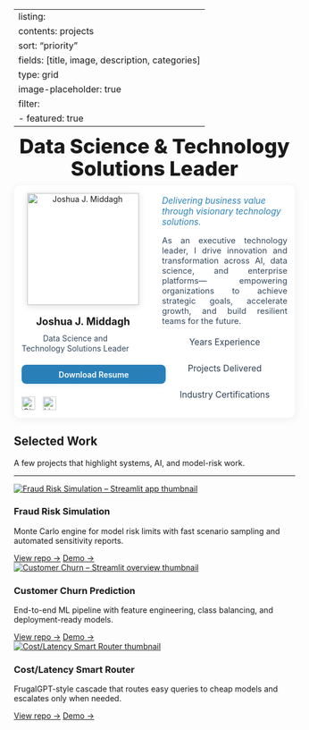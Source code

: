 ﻿---
listing:
  contents: projects
  sort: "priority"
  fields: [title, image, description, categories]
  type: grid
  image-placeholder: true
  filter:
    - featured: true
---

<style>
/* shrink listing card images on the home page */
section.quarto-listing-container .listing-image img {
  max-width: 340px; width: 100%; height: auto; display: block; margin: 0 auto 1rem;
  object-fit: cover;
}
</style>


<!-- Title only (centered, with safe bottom space) -->
<div style="text-align:center; margin:0 0 .6rem 0;">
  <h1 style="font-size:2.25rem; font-weight:800; margin:0 0 .25rem 0; line-height:1.1; text-align: center;">
    Data Science &amp; Technology Solutions Leader
  </h1>
</div>

```{=html}
<!-- White card widened; NO negative margin (prevents overlap) -->
<div style="max-width:1100px; margin:0.5rem auto 1.5rem; padding:1em 1em 1em 1em; background:#fff; border-radius:12px; box-shadow:0 2px 16px #0001; text-align:center;">
  <!-- Left/Right layout (not centered) -->
  <div style="display:flex; align-items:flex-start; gap:2.25em; justify-content:flex-start;">
    <!-- LEFT: hero (strict left-aligned stack) -->
      <div style="flex:0 0 220px;">
        <div style="
          width:220px; margin:0;
          display:flex; flex-direction:column; align-items:flex-start;
          gap:.65rem; text-align:center;
        ">
          <img src="assets/images/headshot-2d736af8-4c43-4e1d-9cf5-f1253e18826a.jpg" alt="Joshua J. Middagh"
            style="width:200px; height:200px; object-fit:cover;
            box-shadow:0 2px 12px #0002; display:block; margin:0 auto .5rem;">

          <h2 class="profile-name" style="font-size:1.3em;font-weight:700;margin:0;padding:0;border:0;text-align:center;margin-left:auto;margin-right:auto;">
            Joshua&nbsp;J.&nbsp;Middagh
          </h2>
          <div style="font-size:1em;color:#34495e;line-height:1.35;
                      max-width:26ch; text-align:center;">
            Data Science and<br>Technology Solutions Leader
          </div>

          <a href="assets/resume/Joshua Middagh Resume.pdf"
            style="display:block; width:100%; text-align:center;
                    margin:.5rem 0; padding:.55rem 1.2rem;
                    background:#2980b9; color:#fff; font-weight:600;
                    border-radius:8px; text-decoration:none;
                    box-shadow:0 2px 8px #2980b922;">
            Download Resume
          </a>

          <div style="display:flex; align-items:center; justify-content:flex-start;
                      gap:.85rem; margin-top:.25rem;">
            <a href="https://github.com/jjmiddagh" title="GitHub" target="_blank">
              <img src="assets/images/github.svg" alt="GitHub"
                  style="width:24px;height:24px;opacity:.85; display:block;">
            </a>
            <a href="https://www.linkedin.com/in/joshua-middagh-it-professional/" title="LinkedIn" target="_blank">
              <img src="assets/images/linkedin.png" alt="LinkedIn"
                  style="width:24px;height:24px;opacity:.85; display:block;">
            </a>
          </div>
        </div>
      </div>

    <!-- RIGHT: text -->
    <div style="flex:1 1 auto; margin-top:.25rem;">
      <p style="font-style:italic; color:#2980b9; margin:0 0 1em 0; font-size:1.1em; text-align:left;">
        Delivering business value through visionary technology solutions.
      </p>
      <p style="margin:0 0 1.25em 0; font-size:1.05em; color:#34495e; text-align:justify;">
        As an executive technology leader, I drive innovation and transformation across AI, data science, and enterprise platforms—
        empowering organizations to achieve strategic goals, accelerate growth, and build resilient teams for the future.
      </p>
      <div style="display:flex; justify-content:center; gap:2em; margin-bottom:1em; flex-wrap:wrap;">
        <div style="font-size:1.1em; color:#2c3e50;"><span style="font-size:1.5em; font-weight:bold; color:#2980b9;" id="exp-stat"></span> Years Experience</div>
        <div style="font-size:1.1em; color:#2c3e50;"><span style="font-size:1.5em; font-weight:bold; color:#2980b9;" id="proj-stat"></span> Projects Delivered</div>
        <div style="font-size:1.1em; color:#2c3e50;"><span style="font-size:1.5em; font-weight:bold; color:#2980b9;" id="cert-stat"></span> Industry Certifications</div>
      </div>
    </div>
  </div>
</div>

<script>
function animateStat(id, target, duration) {
  var el = document.getElementById(id);
  if (!el) return;
  var step = Math.ceil(target / (duration/20));
  var val = 0;
  var interval = setInterval(function() {
    val += step;
    if (val >= target) { val = target; clearInterval(interval); }
    el.textContent = val;
  }, 20);
}
animateStat('exp-stat', 25, 800);
animateStat('proj-stat', 30, 800);
animateStat('cert-stat', 3, 800);
</script>
<div class="container-xl">
  <h2 class="section-title">Selected Work</h2>
  <p class="section-subtitle">A few projects that highlight systems, AI, and model-risk work.</p>
  <hr class="section-divider">
</div>
<div class="projects-grid">

  <!-- Fraud Risk Simulation -->
  <div class="project-card">
    <a href="https://jjmiddagh-fraud-risk-simulation-appapp-do3dgx.streamlit.app/" class="project-thumb" aria-label="Fraud Risk Simulation">
      <img src="assets/images/thumbnails/fraud-risk-simulation.png"
           alt="Fraud Risk Simulation – Streamlit app thumbnail"
           loading="lazy">
    </a>
    <h3>Fraud Risk Simulation</h3>
    <p>Monte Carlo engine for model risk limits with fast scenario sampling and automated sensitivity reports.</p>
    <div class="card-ctas">
      <a href="https://github.com/jjmiddagh/fraud-risk-simulation" class="card-cta">View repo →</a>
      <a href="https://jjmiddagh-fraud-risk-simulation-appapp-do3dgx.streamlit.app/" class="card-cta secondary" target="_blank" rel="noopener noreferrer">Demo →</a>
    </div>
  </div>

  <!-- Customer Churn Prediction -->
  <div class="project-card">
    <a href="https://jjmiddagh-customer-churn-appapp-iksov2.streamlit.app/" class="project-thumb" aria-label="Customer Churn Prediction">
      <img src="assets/images/thumbnails/churn-prediction.png"
          alt="Customer Churn – Streamlit overview thumbnail" loading="lazy">
    </a>
    <h3>Customer Churn Prediction</h3>
    <p>End-to-end ML pipeline with feature engineering, class balancing, and deployment-ready models.</p>
    <div class="card-ctas">
      <a href="https://github.com/jjmiddagh/customer_churn" class="card-cta">View repo →</a>
      <a href="https://jjmiddagh-customer-churn-appapp-iksov2.streamlit.app/" class="card-cta secondary" target="_blank" rel="noopener noreferrer">Demo →</a>
    </div>
  </div>

  <!-- Cost/Latency Smart Router (FrugalGPT-style) -->
  <div class="project-card">
    <a href="https://jjmiddagh-smart-router-appapp-ottasd.streamlit.app/" class="project-thumb" aria-label="Cost/Latency Smart Router">
      <img
        src="assets/images/thumbnails/smart-router.png"
        alt="Cost/Latency Smart Router thumbnail"
        loading="lazy">
    </a>

    <h3>Cost/Latency Smart Router</h3>
    <p>FrugalGPT-style cascade that routes easy queries to cheap models and escalates only when needed.</p>

    <div class="card-ctas">
      <a href="https://github.com/jjmiddagh/smart-router" class="card-cta">View repo →</a>
      <a href="https://jjmiddagh-smart-router-appapp-ottasd.streamlit.app/" class="card-cta secondary" target="_blank" rel="noopener noreferrer">Demo →</a>
    </div>
  </div>

</div>

```

